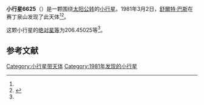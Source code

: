 {{Infobox planet
| bgcolour = #FFFFC0
| name = 6625 Nyquist
| symbol = 
| image = 
| caption = 
| discovery = yes
| discovery_ref = 
| discoverer = [[舒爾特·巴斯|舒爾特·巴斯]]
| discovery_site = [[赛丁泉山|赛丁泉山]] 
| discovered = 1981年3月2日
| designations = yes
| mp_name = 
| named_after = 
| alt_names = 1981 EX41/ 1978 SC3 / 1984 UL1
| mp_category = [[主带小行星|主带小行星]]
| orbit_ref = <ref name="a">[http://ssd.jpl.nasa.gov/sbdb.cgi?sstr=6625 6625 Nyquist] {{Wayback|url=http://ssd.jpl.nasa.gov/sbdb.cgi?sstr=6625 |date=20140822201122 }}，小行星數據庫瀏覽器（JPL Small-Body Database Browser）－[[美国国家航空航天局|美国国家航空航天局]]喷气推进实验室</ref>
| epoch = 2456400.5 (2013年4月18日更新)
| aphelion = {{convert|3.7513280|AU|km|3|abbr=on|lk=out}}
| perihelion = {{convert|2.5717550|AU|km|3|abbr=on}}
| semimajor = {{convert|3.1615415|AU|km|3|abbr=on}}
| eccentricity = 0.1865503
| period = 2053.273317 [[日|日]]<br />5.62[[儒略年|儒略年]]
| avg_speed = 
| inclination = 1.30523
| asc_node = 200.53534
| mean_anomaly = 
| arg_peri = 206.45025
| satellites = 
| physical_characteristics = yes
| dimensions = 
| mass = 
| density = 
| surface_grav = 
| escape_velocity = 
| sidereal_day = 
| axial_tilt = 
| pole_ecliptic_lat = 
| pole_ecliptic_lon = 
| albedo = 
| temperatures= 
| temp_name1 = 
| mean_temp_1 = 
| max_temp_1 = 
| temp_name2 = 
| max_temp_2 = 
| spectral_type = 
| abs_magnitude = 206.45025
}}

'''小行星6625'''（{{lang-en|6625 Nyquist}}）是一颗围绕[[太阳|太阳]][[公转|公转]]的[[小行星|小行星]]。1981年3月2日，[[舒爾特·巴斯|舒爾特·巴斯]]在赛丁泉山发现了此天体<ref name="a" /><ref>{{cite news|title=小行星列表|url=http://cfa-www.harvard.edu/iau/lists/NumberedMPs.txt|accessdate=2013-07-08|newspaper=哈佛大学|archive-date=2008-05-17|archive-url=https://web.archive.org/web/20080517010638/http://cfa-www.harvard.edu/iau/lists/NumberedMPs.txt|dead-url=no}}</ref>。

这颗小行星的[[绝对星等|绝对星等]]为206.45025等<ref name="a" />。

==参考文献==
{{reflist}}
{{Minor Planet Number|[[小行星6624|小行星6624]]|[[小行星6626|小行星6626]]}}

{{小天体}}

[[Category:小行星带天体|Category:小行星带天体]]
[[Category:1981年发现的小行星|Category:1981年发现的小行星]]

{{asteroid-stub}}